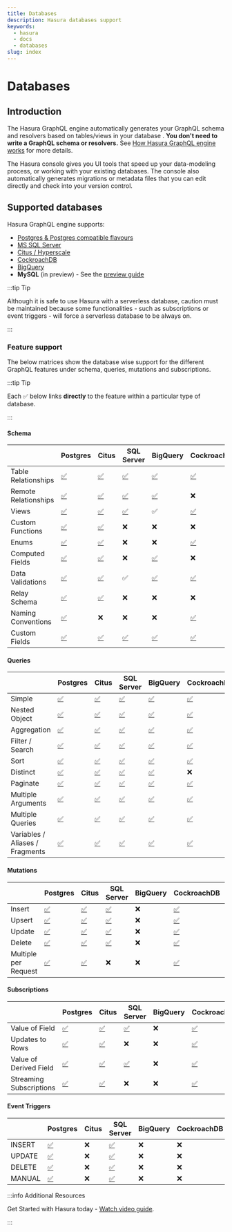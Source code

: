 ```yaml
---
title: Databases
description: Hasura databases support
keywords:
  - hasura
  - docs
  - databases
slug: index
---
```


# Databases

## Introduction

The Hasura GraphQL engine automatically generates your GraphQL schema and resolvers based on tables/views in your
database . **You don't need to write a GraphQL schema or resolvers.** See
[How Hasura GraphQL engine works](/getting-started/how-it-works/index.mdx) for more details.

The Hasura console gives you UI tools that speed up your data-modeling process, or working with your existing databases.
The console also automatically generates migrations or metadata files that you can edit directly and check into your
version control.

## Supported databases

Hasura GraphQL engine supports:

- [Postgres & Postgres compatible flavours](/databases/postgres/index.mdx)
- [MS SQL Server](/databases/ms-sql-server/index.mdx)
- [Citus / Hyperscale](/databases/postgres/citus-hyperscale-postgres/index.mdx)
- [CockroachDB](/databases/postgres/cockroachdb/index.mdx)
- [BigQuery](/databases/bigquery/index.mdx)
- **MySQL** (in preview) - See the [preview guide](/databases/mysql/getting-started.mdx)

:::tip Tip

Although it is safe to use Hasura with a serverless database, caution must be maintained because some functionalities -
such as subscriptions or event triggers - will force a serverless database to be always on.

:::

### Feature support

The below matrices show the database wise support for the different GraphQL features under schema, queries, mutations
and subscriptions.

:::tip Tip

Each ✅ below links **directly** to the feature within a particular type of database.

:::

#### Schema

|                      | Postgres                                              | Citus                                                 | SQL Server                                                 | BigQuery                                             | CockroachDB                                          | CosmosDB                                              |
| -------------------- | ----------------------------------------------------- | ----------------------------------------------------- | ---------------------------------------------------------- | ---------------------------------------------------- | ---------------------------------------------------- | ----------------------------------------------------- |
| Table Relationships  | [✅](/schema/postgres/table-relationships/index.mdx)  | [✅](/schema/postgres/table-relationships/index.mdx)  | [✅](/schema/ms-sql-server/table-relationships/index.mdx)  | [✅](/schema/bigquery/table-relationships/index.mdx) | [✅](/schema/postgres/table-relationships/index.mdx) | [✅](/schema/postgres/table-relationships/index.mdx)  |
| Remote Relationships | [✅](/schema/postgres/remote-relationships/index.mdx) | [✅](/schema/postgres/remote-relationships/index.mdx) | [✅](/schema/ms-sql-server/remote-relationships/index.mdx) | [✅](/schema/bigquery/index.mdx)                     | ❌                                                   | [✅](/schema/postgres/remote-relationships/index.mdx) |
| Views                | [✅](/schema/postgres/views.mdx)                      | [✅](/schema/postgres/views.mdx)                      | [✅](/schema/ms-sql-server/views.mdx)                      | ✅                                                   | [✅](/schema/postgres/views.mdx)                     | [✅](/schema/postgres/views.mdx)                      |
| Custom Functions     | [✅](/schema/postgres/custom-functions.mdx)           | [✅](/schema/postgres/custom-functions.mdx)           | ❌                                                         | ❌                                                   | ❌                                                   | [✅](/schema/postgres/custom-functions.mdx)           |
| Enums                | [✅](/schema/postgres/enums.mdx)                      | [✅](/schema/postgres/enums.mdx)                      | ❌                                                         | ❌                                                   | [✅](/schema/postgres/enums.mdx)                     | ❌                                                    |
| Computed Fields      | [✅](/schema/postgres/computed-fields.mdx)            | [✅](/schema/postgres/computed-fields.mdx)            | ❌                                                         | [✅](/schema/bigquery/computed-fields.mdx)           | ❌                                                   | [✅](/schema/postgres/computed-fields.mdx)            |
| Data Validations     | [✅](/schema/postgres/data-validations.mdx)           | [✅](/schema/postgres/data-validations.mdx)           | ✅                                                         | [✅](/schema/bigquery/data-validations.mdx)          | [✅](/schema/postgres/data-validations.mdx)          | [✅](/schema/postgres/data-validations.mdx)           |
| Relay Schema         | [✅](/schema/postgres/relay-schema.mdx)               | [✅](/schema/postgres/relay-schema.mdx)               | ❌                                                         | ❌                                                   | ❌                                                   | [✅](/schema/postgres/relay-schema.mdx)               |
| Naming Conventions   | [✅](/schema/postgres/naming-convention.mdx)          | ❌                                                    | ❌                                                         | ❌                                                   | [✅](/schema/postgres/naming-convention.mdx)         | ❌                                                    |
| Custom Fields        | [✅](/schema/postgres/custom-field-names.mdx)         | [✅](/schema/postgres/custom-field-names.mdx)         | [✅](/schema/ms-sql-server/custom-field-names.mdx)         | [✅](/schema/bigquery/custom-field-names.mdx)        | [✅](/schema/postgres/custom-field-names.mdx)        | [✅](/schema/postgres/custom-field-names.mdx)         |

#### Queries

|                                 | Postgres                                                           | Citus                                                              | SQL Server                                                              | BigQuery                                          | CockroachDB                                                        | CosmosDB                                                           |
| ------------------------------- | ------------------------------------------------------------------ | ------------------------------------------------------------------ | ----------------------------------------------------------------------- | ------------------------------------------------- | ------------------------------------------------------------------ | ------------------------------------------------------------------ |
| Simple                          | [✅](/queries/postgres/simple-object-queries.mdx)                  | [✅](/queries/postgres/simple-object-queries.mdx)                  | [✅](/queries/ms-sql-server/simple-object-queries.mdx)                  | [✅](/queries/bigquery/simple-object-queries.mdx) | [✅](/queries/postgres/simple-object-queries.mdx)                  | [✅](/queries/postgres/simple-object-queries.mdx)                  |
| Nested Object                   | [✅](/queries/postgres/nested-object-queries.mdx)                  | [✅](/queries/postgres/nested-object-queries.mdx)                  | [✅](/queries/ms-sql-server/nested-object-queries.mdx)                  | [✅](/queries/bigquery/nested-object-queries.mdx) | [✅](/queries/postgres/nested-object-queries.mdx)                  | [✅](/queries/postgres/nested-object-queries.mdx)                  |
| Aggregation                     | [✅](/queries/postgres/aggregation-queries.mdx)                    | [✅](/queries/postgres/aggregation-queries.mdx)                    | [✅](/queries/ms-sql-server/aggregation-queries.mdx)                    | [✅](/queries/bigquery/aggregation-queries.mdx)   | [✅](/queries/postgres/aggregation-queries.mdx)                    | [✅](/queries/postgres/aggregation-queries.mdx)                    |
| Filter / Search                 | [✅](/queries/postgres/query-filters.mdx)                          | [✅](/queries/postgres/query-filters.mdx)                          | [✅](/queries/ms-sql-server/query-filters.mdx)                          | [✅](/queries/bigquery/query-filters.mdx)         | [✅](/queries/postgres/query-filters.mdx)                          | [✅](/queries/postgres/query-filters.mdx)                          |
| Sort                            | [✅](/queries/postgres/sorting.mdx)                                | [✅](/queries/postgres/sorting.mdx)                                | [✅](/queries/ms-sql-server/sorting.mdx)                                | [✅](/queries/bigquery/index.mdx)                 | [✅](/queries/postgres/sorting.mdx)                                | [✅](/queries/postgres/sorting.mdx)                                |
| Distinct                        | [✅](/queries/postgres/distinct-queries.mdx)                       | [✅](/queries/postgres/distinct-queries.mdx)                       | [✅](/queries/ms-sql-server/index.mdx)                                  | [✅](/queries/bigquery/index.mdx)                 | ❌                                                                 | [✅](/queries/postgres/distinct-queries.mdx)                       |
| Paginate                        | [✅](/queries/postgres/pagination.mdx)                             | [✅](/queries/postgres/pagination.mdx)                             | [✅](/queries/ms-sql-server/pagination.mdx)                             | [✅](/queries/bigquery/index.mdx)                 | [✅](/queries/postgres/pagination.mdx)                             | [✅](/queries/postgres/pagination.mdx)                             |
| Multiple Arguments              | [✅](/queries/postgres/multiple-arguments.mdx)                     | [✅](/queries/postgres/multiple-arguments.mdx)                     | [✅](/queries/ms-sql-server/multiple-arguments.mdx)                     | [✅](/queries/bigquery/index.mdx)                 | [✅](/queries/postgres/multiple-arguments.mdx)                     | [✅](/queries/postgres/multiple-arguments.mdx)                     |
| Multiple Queries                | [✅](/queries/postgres/multiple-queries.mdx)                       | [✅](/queries/postgres/multiple-queries.mdx)                       | [✅](/queries/ms-sql-server/multiple-queries.mdx)                       | [✅](/queries/bigquery/index.mdx)                 | [✅](/queries/postgres/multiple-queries.mdx)                       | [✅](/queries/postgres/multiple-queries.mdx)                       |
| Variables / Aliases / Fragments | [✅](/queries/postgres/variables-aliases-fragments-directives.mdx) | [✅](/queries/postgres/variables-aliases-fragments-directives.mdx) | [✅](/queries/ms-sql-server/variables-aliases-fragments-directives.mdx) | [✅](/queries/bigquery/index.mdx)                 | [✅](/queries/postgres/variables-aliases-fragments-directives.mdx) | [✅](/queries/postgres/variables-aliases-fragments-directives.mdx) |

#### Mutations

|                      | Postgres                                         | Citus                                            | SQL Server                                | BigQuery | CockroachDB                                      | CosmosDB                                         |
| -------------------- | ------------------------------------------------ | ------------------------------------------------ | ----------------------------------------- | -------- | ------------------------------------------------ | ------------------------------------------------ |
| Insert               | [✅](/mutations/postgres/insert.mdx)             | [✅](/mutations/postgres/insert.mdx)             | [✅](/mutations/ms-sql-server/insert.mdx) | ❌       | [✅](/mutations/postgres/insert.mdx)             | [✅](/mutations/postgres/insert.mdx)             |
| Upsert               | [✅](/mutations/postgres/upsert.mdx)             | [✅](/mutations/postgres/upsert.mdx)             | [✅](/mutations/ms-sql-server/upsert.mdx) | ❌       | [✅](/mutations/postgres/upsert.mdx)             | [✅](/mutations/postgres/upsert.mdx)             |
| Update               | [✅](/mutations/postgres/update.mdx)             | [✅](/mutations/postgres/update.mdx)             | [✅](/mutations/ms-sql-server/update.mdx) | ❌       | [✅](/mutations/postgres/update.mdx)             | [✅](/mutations/postgres/update.mdx)             |
| Delete               | [✅](/mutations/postgres/delete.mdx)             | [✅](/mutations/postgres/delete.mdx)             | [✅](/mutations/ms-sql-server/delete.mdx) | ❌       | [✅](/mutations/postgres/delete.mdx)             | [✅](/mutations/postgres/delete.mdx)             |
| Multiple per Request | [✅](/mutations/postgres/multiple-mutations.mdx) | [✅](/mutations/postgres/multiple-mutations.mdx) | ❌                                        | ❌       | [✅](/mutations/postgres/multiple-mutations.mdx) | [✅](/mutations/postgres/multiple-mutations.mdx) |

#### Subscriptions

|                         | Postgres                                                                   | Citus                                                                      | SQL Server                                                            | BigQuery | CockroachDB                                                                | CosmosDB                                                                   |
| ----------------------- | -------------------------------------------------------------------------- | -------------------------------------------------------------------------- | --------------------------------------------------------------------- | -------- | -------------------------------------------------------------------------- | -------------------------------------------------------------------------- |
| Value of Field          | [✅](/subscriptions/postgres/livequery/use-cases.mdx#pg-subscribe-field)   | [✅](/subscriptions/postgres/livequery/use-cases.mdx#pg-subscribe-field)   | [✅](/subscriptions/ms-sql-server/use-cases.mdx#pg-subscribe-field)   | ❌       | [✅](/subscriptions/postgres/livequery/use-cases.mdx#pg-subscribe-field)   | [✅](/subscriptions/postgres/livequery/use-cases.mdx#pg-subscribe-field)   |
| Updates to Rows         | [✅](/subscriptions/postgres/livequery/use-cases.mdx#pg-subscribe-table)   | [✅](/subscriptions/postgres/livequery/use-cases.mdx#pg-subscribe-table)   | ❌                                                                    | ❌       | [✅](/subscriptions/postgres/livequery/use-cases.mdx#pg-subscribe-table)   | [✅](/subscriptions/postgres/livequery/use-cases.mdx#pg-subscribe-table)   |
| Value of Derived Field  | [✅](/subscriptions/postgres/livequery/use-cases.mdx#pg-subscribe-derived) | [✅](/subscriptions/postgres/livequery/use-cases.mdx#pg-subscribe-derived) | [✅](/subscriptions/ms-sql-server/use-cases.mdx#pg-subscribe-derived) | ❌       | [✅](/subscriptions/postgres/livequery/use-cases.mdx#pg-subscribe-derived) | [✅](/subscriptions/postgres/livequery/use-cases.mdx#pg-subscribe-derived) |
| Streaming Subscriptions | [✅](/subscriptions/postgres/streaming/index.mdx)                          | [✅](/subscriptions/postgres/streaming/index.mdx)                          | ❌                                                                    | ❌       | [✅](/subscriptions/postgres/streaming/index.mdx)                          | [✅](/subscriptions/postgres/streaming/index.mdx)                          |

#### Event Triggers

|        | Postgres                        | Citus | SQL Server                      | BigQuery | CockroachDB | CosmosDB |
| ------ | ------------------------------- | ----- | ------------------------------- | -------- | ----------- | -------- |
| INSERT | [✅](/event-triggers/index.mdx) | ❌    | [✅](/event-triggers/index.mdx) | ❌       | ❌          | ❌       |
| UPDATE | [✅](/event-triggers/index.mdx) | ❌    | [✅](/event-triggers/index.mdx) | ❌       | ❌          | ❌       |
| DELETE | [✅](/event-triggers/index.mdx) | ❌    | [✅](/event-triggers/index.mdx) | ❌       | ❌          | ❌       |
| MANUAL | [✅](/event-triggers/index.mdx) | ❌    | [✅](/event-triggers/index.mdx) | ❌       | ❌          | ❌       |

:::info Additional Resources

Get Started with Hasura today -
[Watch video guide](https://hasura.io/events/webinar/get-started-with-hasura/?pg=docs&plcmt=body&cta=getting-started&tech=).

:::
